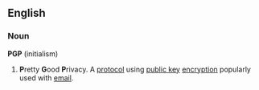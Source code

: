 ==English==
===Noun===
'''PGP''' (initialism)
# '''P'''retty '''G'''ood '''P'''rivacy. A [[protocol]] using [[public key]] [[encryption]] popularly used with [[email]].
{{wikipedia}}